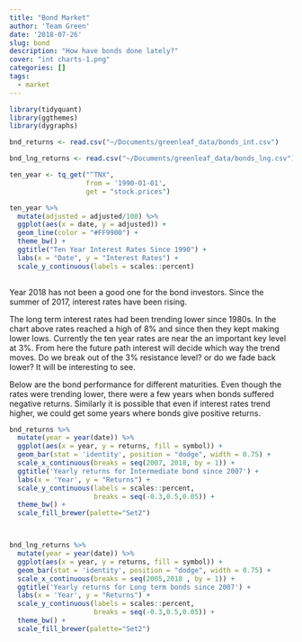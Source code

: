 ```yaml
---
title: "Bond Market"
author: 'Team Green'
date: '2018-07-26'
slug: bond
description: "How have bonds done lately?"
cover: "int charts-1.png"
categories: []
tags:
  - market
---
```


```r

library(tidyquant)
library(ggthemes)
library(dygraphs)

```



```r

bnd_returns <- read.csv("~/Documents/greenleaf_data/bonds_int.csv")

bnd_lng_returns <- read.csv("~/Documents/greenleaf_data/bonds_lng.csv")

ten_year <- tq_get("^TNX",
                   from = '1990-01-01',
                   get = "stock.prices")


```


```r

ten_year %>%
  mutate(adjusted = adjusted/100) %>%
  ggplot(aes(x = date, y = adjusted)) +
  geom_line(color = "#FF9900") +
  theme_bw() +
  ggtitle("Ten Year Interest Rates Since 1990") +
  labs(x = "Date", y = "Interest Rates") +
  scale_y_continuous(labels = scales::percent)
  

```



Year 2018 has not been a good one for the bond investors. Since the summer of 2017, interest rates have been rising. 

The long term interest rates had been trending lower since 1980s. In the chart above rates reached a high of 8% and since then they kept making lower lows. Currently the ten year rates are near the an important key level at 3%. From here the future path interest will decide which way the trend moves. Do we break out of the 3% resistance level? or do we fade back lower? It will be interesting to see.

Below are the bond performance for different maturities. Even though the rates were trending lower, there were a few years when bonds suffered negative returns. Similarly it is possible that even if interest rates trend higher, we could get some years where bonds give positive returns.



```r

bnd_returns %>%
  mutate(year = year(date)) %>%
  ggplot(aes(x = year, y = returns, fill = symbol)) +
  geom_bar(stat = 'identity', position = "dodge", width = 0.75) +
  scale_x_continuous(breaks = seq(2007, 2018, by = 1)) +
  ggtitle('Yearly returns for Intermediate bond since 2007') +
  labs(x = 'Year', y = "Returns") +
  scale_y_continuous(labels = scales::percent,
                     breaks = seq(-0.3,0.5,0.05)) +
  theme_bw() +
  scale_fill_brewer(palette="Set2")




```




```r

bnd_lng_returns %>%
  mutate(year = year(date)) %>%
  ggplot(aes(x = year, y = returns, fill = symbol)) +
  geom_bar(stat = 'identity', position = "dodge", width = 0.75) +
  scale_x_continuous(breaks = seq(2005,2018 , by = 1)) +
  ggtitle('Yearly returns for Long term bonds since 2007') +
  labs(x = 'Year', y = "Returns") +
  scale_y_continuous(labels = scales::percent,
                     breaks = seq(-0.3,0.5,0.05)) +
  theme_bw() +
  scale_fill_brewer(palette="Set2")


```

